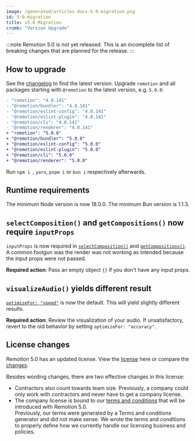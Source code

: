```yaml
---
image: /generated/articles-docs-5-0-migration.png
id: 5-0-migration
title: v5.0 Migration
crumb: "Version Upgrade"
---
```


:::note
Remotion 5.0 is not yet released. This is an incomplete list of breaking changes that are planned for the release.
:::

## How to upgrade

See the [changelog](https://remotion.dev/changelog) to find the latest version.
Upgrade `remotion` and all packages starting with `@remotion` to the latest version, e.g. `5.0.0`:

```diff
- "remotion": "4.0.141"
- "@remotion/bundler": "4.0.141"
- "@remotion/eslint-config": "4.0.141"
- "@remotion/eslint-plugin": "4.0.141"
- "@remotion/cli": "4.0.141"
- "@remotion/renderer": "4.0.141"
+ "remotion": "5.0.0"
+ "@remotion/bundler": "5.0.0"
+ "@remotion/eslint-config": "5.0.0"
+ "@remotion/eslint-plugin": "5.0.0"
+ "@remotion/cli": "5.0.0"
+ "@remotion/renderer": "5.0.0"
```

Run `npm i `, `yarn`, `pnpm i` or `bun i` respectively afterwards.

## Runtime requirements

The minimum Node version is now 18.0.0. The minimum Bun version is 1.1.3.

## `selectComposition()` and `getCompositions()` now require `inputProps`

`inputProps` is now required in [`selectComposition()`](/docs/renderer/select-composition) and [`getCompositions()`](/docs/renderer/get-compositions).  
A common footgun was the render was not working as intended because the input props were not passed.

**Required action**: Pass an empty object `{}` if you don't have any input props.

## `visualizeAudio()` yields different result

[`optimizeFor: "speed"`](/docs/visualize-audio#optimizefor) is now the default. This will yield slightly different results.

**Required action**: Review the visualization of your audio. If unsatisfactory, revert to the old behavior by setting `optimizeFor: "accuracy"`.

## License changes

Remotion 5.0 has an updated license. View the [license](https://github.com/remotion-dev/remotion/blob/5-0-license/LICENSE.md) here or compare the [changes](https://github.com/remotion-dev/remotion/pull/3750).

Besides wording changes, there are two effective changes in this license:

- Contractors also count towards team size. Previously, a company could only work with contractors and never have to get a company license.
- The company license is bound to our [terms and conditions](https://www.remotion.pro/terms) that will be introduced with Remotion 5.0.  
  Previously, our terms were generated by a Terms and conditions generator and did not make sense. We wrote the terms and conditions to properly define how we currently handle our licensing business and policies.
